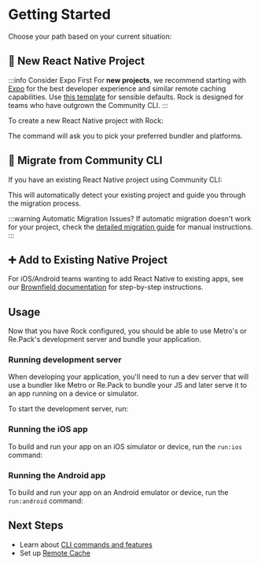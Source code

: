 
# Getting Started

Choose your path based on your current situation:

## 📱 New React Native Project

:::info Consider Expo First
For **new projects**, we recommend starting with [Expo](https://expo.dev) for the best developer experience and similar remote caching capabilities. Use [this template](https://github.com/nkzw-tech/expo-app-template) for sensible defaults. Rock is designed for teams who have outgrown the Community CLI.
:::

To create a new React Native project with Rock:

<PackageManagerTabs command="create rock@latest" />

The command will ask you to pick your preferred bundler and platforms.

## 🔄 Migrate from Community CLI

If you have an existing React Native project using Community CLI:

<PackageManagerTabs command="create rock@latest" />

This will automatically detect your existing project and guide you through the migration process.

:::warning Automatic Migration Issues?
If automatic migration doesn't work for your project, check the [detailed migration guide](/docs/cli/migrating-from-community-cli) for manual instructions.
:::

## ➕ Add to Existing Native Project

For iOS/Android teams wanting to add React Native to existing apps, see our [Brownfield documentation](/docs/brownfield/intro) for step-by-step instructions.

## Usage

Now that you have Rock configured, you should be able to use Metro's or Re.Pack's development server and bundle your application.

### Running development server

When developing your application, you'll need to run a dev server that will use a bundler like Metro or Re.Pack to bundle your JS and later serve it to an app running on a device or simulator.

To start the development server, run:

<PackageManagerTabs command="rock start" />

### Running the iOS app

To build and run your app on an iOS simulator or device, run the `run:ios` command:

<PackageManagerTabs command="rock run:ios" />

### Running the Android app

To build and run your app on an Android emulator or device, run the `run:android` command:

<PackageManagerTabs command="rock run:android" />

## Next Steps

- Learn about [CLI commands and features](/docs/cli/introduction)
- Set up [Remote Cache](/docs/remote-cache/introduction)
